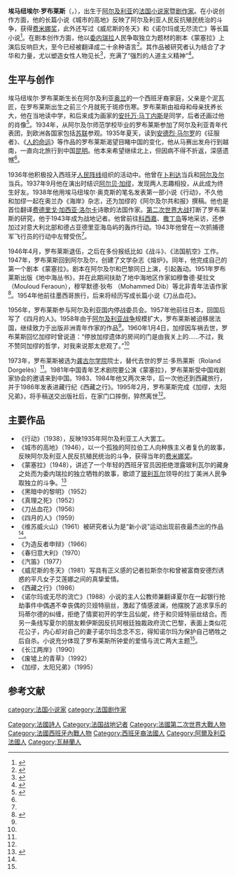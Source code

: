 {{Infobox person
|name        = 埃馬紐埃爾·羅布萊斯
|image       = Emmanuel Roblès.jpg
|image_size  = 175px
|caption     = 埃馬紐埃爾·羅布萊斯
|birth_date  = 1914年5月4日
|birth_place = [[File:Flag_of_France.svg|25px]] [[法屬阿爾及利亞|法屬阿爾及利亞]][[奥兰|奥兰]]
|death_date  = 1995年2月22日
|death_place = {{FRA}}[[布洛涅-比揚古|布洛涅-比揚古]]
|occupation  = [[小说家|小说家]]暨[[剧作家|剧作家]]
}}

'''埃马纽埃尔·罗布莱斯'''（{{lang-fr|'''Emmanuel Roblès'''}}，{{bd|1914年|5月4日|1995年|2月22日}}），出生于[[阿尔及利亚|阿尔及利亚]]的[[法国|法国]][[小说家|小说家]]暨[[剧作家|剧作家]]。在小说创作方面，他的长篇小说《城市的高地》反映了阿尔及利亚人民反抗殖民统治的斗争，获得[[费米娜奖|费米娜奖]]，此外还写过《威尼斯的冬天》和《诺尔玛或无尽流亡》等长篇小说<ref name="Encyclo">{{cite web|title=大英百科全书罗布莱斯条目|url=http://www.britannica.com/EBchecked/topic/505811/Emmanuel-Robles|accessdate=2014-03-04|archive-date=2011-11-28|archive-url=https://web.archive.org/web/20111128050848/http://www.britannica.com/EBchecked/topic/505811/Emmanuel-Robles|dead-url=no}}</ref>。在剧本创作方面，他以[[委内瑞拉|委内瑞拉]]人民争取独立为题材的剧本《蒙塞拉》上演后反响巨大，至今已经被翻译成二十余种语言<ref name="bio">{{cite web|title=罗布莱斯生平|url=http://emmanuelrobles.online.fr/biographie/biographie.html|accessdate=2015-03-04|archive-url=https://web.archive.org/web/20141029074910/http://emmanuelrobles.online.fr/biographie/biographie.html|archive-date=2014-10-29|dead-url=yes}}</ref>。其作品被研究者认为结合了才华和力量，尤以塑造女性人物见长<ref name="#1">{{cite book|author=Jean Albert Bédé, William Benbow Edgerton|title=Columbia Dictionary of Modern European Literature|publisher=Columbia University Press|year=1980|pages=273}}</ref>，充满了“强烈的人道主义精神”<ref name="前言">{{cite book|author=罗布莱斯著，郭安定译|title=诺尔玛或无尽的流亡|publisher=外国文学出版社|year=2002|pages=1-6}}</ref>。

==生平与创作==
埃马纽埃尔·罗布莱斯生长在阿尔及利亚[[奥兰|奥兰]]的一个西班牙裔家庭，父亲是个泥瓦匠，在罗布莱斯出生之前三个月就死于斑疹伤寒。罗布莱斯由祖母和母亲抚养长大，他在当地读中学，和后来成为画家的[[安托万·马丁内斯|安托万·马丁内斯]]是同学，后者还画过他的肖像<ref>{{cite web|title=罗布莱斯对马丁内斯的回忆|url=http://www.antoinemartinez.com/contemporain.html|accessdate=2014-03-05|archive-date=2020-02-06|archive-url=https://web.archive.org/web/20200206184110/http://www.antoinemartinez.com/contemporain.html|dead-url=no}}</ref>。1934年，从阿尔及尔师范学校毕业的罗布莱斯参加了阿尔及利亚青年代表团，到欧洲各国家包括[[苏联|苏联]]参观。1935年夏天，读到[[安德烈·马尔罗|安德烈·马尔罗]]的《征服者》、《[[人的命运|人的命运]]》等作品的罗布莱斯渴望目睹中国的变化，他从马赛出发舟行到越南，一直向北旅行到中国[[昆明|昆明]]。他本来希望继续北上，但因病不得不折返，深感遗憾<ref name="前言"/>。

1936年他积极投入西班牙[[人民阵线|人民阵线]]组织的活动中。他曾在[[卜利达|卜利达]]当兵和[[阿尔及尔|阿尔及尔]]当兵。1937年9月他在演出时结识[[阿尔贝·加缪|阿尔贝·加缪]]，发现两人志趣相投，从此成为终生好友。1938年他用埃马纽埃尔·奥克斯的笔名发表第一部小说《行动》，不久他和加缪一起在奥兰办《海岸》杂志，还为加缪的《阿尔及尔共和报》撰稿。他也是首位翻译[[费德里戈·加西亚·洛尔卡|费德里戈·加西亚·洛尔卡]]诗歌的法国作家。[[第二次世界大战|第二次世界大战]]打断了罗布莱斯的研究，他于1943年成为战地记者。他曾前往[[科西嘉|科西嘉]]、[[撒丁岛|撒丁岛]]等地采访，还参加过对意大利北部和德占亚德里亚海岛屿的轰炸行动。1943年他曾在一次抓捕德军飞行员的行动中左臂受伤<ref name="bio"/>。

1946年4月，罗布莱斯退伍，之后在多份报纸比如《战斗》、《法国航空》工作。1947年，罗布莱斯回到阿尔及尔，创建了文学杂志《熔炉》。同年，他完成自己的第一个剧本《蒙塞拉》。剧本在阿尔及尔和巴黎同日上演，引起轰动。1951年罗布莱斯出版《地中海丛书》，并在此期间扶助了地中海地区作家如穆鲁德·斐拉文（Mouloud Feraoun），穆罕默德·狄布 （Mohammed Dib）等北非青年法语作家<ref name="沈">{{cite web|title=罗布莱斯与加缪|url=http://www.ewen.cc/cache/books/247/bkview-247436-744779.htm|accessdate=2014-03-03|archive-date=2019-09-16|archive-url=https://web.archive.org/web/20190916042603/http://www.ewen.cc/cache/books/247/bkview-247436-744779.htm|dead-url=yes}}</ref>。1954年他前往墨西哥旅行，后来将经历写成长篇小说《刀丛血花》。

1956年，罗布莱斯参与阿尔及利亚国内停战委员会。1957年他前往日本，回国后写了《四月的人》。1958年由于[[阿尔及利亚战争|阿尔及利亚战争]]规模扩大，罗布莱斯被迫移居法国，继续致力于出版非洲青年作家的作品<ref name="Encyclo"></ref>。1960年1月4日，加缪因车祸去世，罗布莱斯回忆加缪时曾说道：“停放加缪遗体的房间的门是由我关上的……不过，我不赞同加缪的哲学，对我来说那太悲观了。”<ref name="前言"/>

1973年，罗布莱斯被选为[[龚古尔学院|龚古尔学院]]院士，替代去世的罗兰·多热莱斯（Roland Dorgelès）<ref name="bio"/>。1981年中国青年艺术剧院要公演《蒙塞拉》，罗布莱斯受中国戏剧家协会的邀请来到中国。1983、1984年他又两次来华，后一次他还到西藏旅行，并于1986年发表进藏行纪《西藏之行》。1995年2月，罗布莱斯完成《加缪，太阳兄弟》，将手稿送交出版社后，在家门口摔倒，猝然离世<ref name="沈"/>。

==主要作品==
*《行动》（1938），反映1935年阿尔及利亚工人大罢工。
*《城市的高地》（1946），以一个孤独的阿拉伯工人向种族主义者复仇的故事，反映阿尔及利亚人民反抗殖民统治的斗争，获得当年的[[费米娜奖|费米娜奖]]。
*《蒙塞拉》（1948），讲述了一个年轻的西班牙官员因拒绝泄露玻利瓦尔的藏身之处而为委内瑞拉的独立牺牲的故事，歌颂了[[玻利瓦尔|玻利瓦尔]]领导的拉丁美洲人民争取独立的斗争。<ref>{{cite book|author=徐玲|title=当代世界文学名著鉴赏辞典|publisher=辽宁人民出版社|year=1996|pages=665-667}}</ref>
*《黑暗中的黎明》（1952）
*《真理之死》（1952）
*《刀丛血花》（1956）
*《四月的人》（1959）
*《维苏威火山》（1961）被研究者认为是“新小说”运动出现前夜最杰出的作品<ref name="#1"/>。
*《为造反者申辩》（1966）
*《春归意大利》（1970）
*《汽笛》（1977）
*《威尼斯的冬天》（1981）写具有正义感的记者拉斯奈尔和曾被富商安德烈诱惑的平凡女子艾莲娜之间的真挚爱情。
*《西藏之行》（1986）
*《诺尔玛或无尽的流亡》（1988）小说的主人公教师兼翻译夏尔在一起银行抢劫事件中偶遇不幸丧偶的贝娅特丽丝，激起了情感波澜，他摆脱了追求享乐的玛蒂尔德的纠缠，拒绝了情窦初开的学生吕仙妮，终于和贝娅特丽丝结合。而另一条线写夏尔的朋友赖伊斯因反抗阿根廷独裁政府流亡巴黎，表面上类似花花公子，内心却对自己的妻子诺尔玛念念不忘，得知诺尔玛为保护自己牺牲之后自杀。小说充分体现了罗布莱斯所钟爱的爱情与流亡两大主题<ref name="前言"/>。
*《长江两岸》（1990）
*《废墟上的青草》（1992）
*《加缪，太阳兄弟》（1995）

==参考文献==
{{reflist|2}}


{{Authority control}}
{{DEFAULTSORT:Roblès}}
[[category:法国小说家|category:法国小说家]]
[[category:法国剧作家|category:法国剧作家]]
[[Category:法國詩人|Category:法國詩人]]
[[Category:法国战地记者|Category:法国战地记者]]
[[Category:法國第二次世界大戰人物|Category:法國第二次世界大戰人物]]
[[Category:法國西班牙內戰人物|Category:法國西班牙內戰人物]]
[[Category:西班牙裔法國人|Category:西班牙裔法國人]]
[[Category:阿爾及利亞法國人|Category:阿爾及利亞法國人]]
[[Category:瓦赫蘭人|Category:瓦赫蘭人]]
